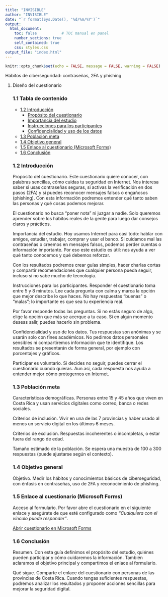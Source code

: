 ```yaml
---
title: "INVISIBLE"
author: "INVISIBLE"
date: "`r format(Sys.Date(), '%d/%m/%Y')`"
output:
  html_document:
    toc: false           # TOC manual en panel
    number_sections: true
    self_contained: true
    css: styles.css
output_file: "index.html"
---
```


```r
knitr::opts_chunk$set(echo = FALSE, message = FALSE, warning = FALSE)
```
<!-- Banner --> <div class="title-banner"> <div class="title-line">Hábitos de ciberseguridad: contraseñas, 2FA y phishing</div> </div>
1. Diseño del cuestionario
<h3 class="sec-title">1.1 Tabla de contenido</h3> <div class="panel toc-panel"> <ul> <li><a href="#intro">1.2 Introducción</a> <ul> <li><a href="#proposito">Propósito del cuestionario</a></li> <li><a href="#importancia">Importancia del estudio</a></li> <li><a href="#instrucciones">Instrucciones para los participantes</a></li> <li><a href="#confidencialidad">Confidencialidad y uso de los datos</a></li> </ul> </li> <li><a href="#poblacion">1.3 Población meta</a></li> <li><a href="#objetivo">1.4 Objetivo general</a></li> <li><a href="#forms">1.5 Enlace al cuestionario (Microsoft Forms)</a></li> <li><a href="#conclusion">1.6 Conclusión</a></li> </ul> </div> <!-- ===== Introducción ===== --> <div id="intro"></div> <h3 class="sec-title">1.2 Introducción</h3> <div id="proposito"></div> <div class="panel verde"> <p><span class="para-title">Propósito del cuestionario.</span> Este cuestionario quiere conocer, con palabras sencillas, cómo cuidas tu seguridad en Internet. Nos interesa saber si usas contraseñas seguras, si activas la verificación en dos pasos (2FA) y si puedes reconocer mensajes falsos o engañosos (phishing). Con esta información podremos entender qué tanto saben las personas y qué cosas podemos mejorar.</p> <p>El cuestionario no busca “poner nota” ni juzgar a nadie. Solo queremos aprender sobre los hábitos reales de la gente para luego dar consejos claros y prácticos.</p> </div> <div id="importancia"></div> <div class="panel verde"> <p><span class="para-title">Importancia del estudio.</span> Hoy usamos Internet para casi todo: hablar con amigos, estudiar, trabajar, comprar y usar el banco. Si cuidamos mal las contraseñas o creemos en mensajes falsos, podemos perder cuentas o información importante. Por eso este estudio es útil: nos ayuda a ver qué tanto conocemos y qué debemos reforzar.</p> <p>Con los resultados podremos crear guías simples, hacer charlas cortas y compartir recomendaciones que cualquier persona pueda seguir, incluso si no sabe mucho de tecnología.</p> </div> <div id="instrucciones"></div> <div class="panel verde"> <p><span class="para-title">Instrucciones para los participantes.</span> Responder el cuestionario toma entre 5 y 8 minutos. Lee cada pregunta con calma y marca la opción que mejor describe lo que haces. No hay respuestas “buenas” o “malas”; lo importante es que sea tu experiencia real.</p> <p>Por favor responde todas las preguntas. Si no estás seguro de algo, elige la opción que más se acerque a tu caso. Si en algún momento deseas salir, puedes hacerlo sin problema.</p> </div> <div id="confidencialidad"></div> <div class="panel verde"> <p><span class="para-title">Confidencialidad y uso de los datos.</span> Tus respuestas son anónimas y se usarán solo con fines académicos. No pedimos datos personales sensibles ni compartiremos información que te identifique. Los resultados se presentarán de forma general, por ejemplo con porcentajes y gráficos.</p> <p>Participar es voluntario. Si decides no seguir, puedes cerrar el cuestionario cuando quieras. Aun así, cada respuesta nos ayuda a entender mejor cómo protegernos en Internet.</p> </div> <!-- ===== Población meta ===== --> <div id="poblacion"></div> <h3 class="sec-title">1.3 Población meta</h3> <div class="panel rosa"> <p><span class="para-title">Características demográficas.</span> Personas entre 15 y 45 años que viven en Costa Rica y usan servicios digitales como correo, banca o redes sociales.</p> <p><span class="para-title">Criterios de inclusión.</span> Vivir en una de las 7 provincias y haber usado al menos un servicio digital en los últimos 6 meses.</p> <p><span class="para-title">Criterios de exclusión.</span> Respuestas incoherentes o incompletas, o estar fuera del rango de edad.</p> <p><span class="para-title">Tamaño estimado de la población.</span> Se espera una muestra de 100 a 300 respuestas (puede ajustarse según el contexto).</p> </div> <!-- ===== Objetivo general ===== --> <div id="objetivo"></div> <h3 class="sec-title">1.4 Objetivo general</h3> <div class="panel gris"> <p><span class="para-title">Objetivo.</span> Medir los hábitos y conocimientos básicos de ciberseguridad, con énfasis en contraseñas, uso de 2FA y reconocimiento de phishing.</p> </div> <!-- ===== Forms ===== --> <div id="forms"></div> <h3 class="sec-title">1.5 Enlace al cuestionario (Microsoft Forms)</h3> <div class="panel azul"> <p><span class="para-title">Acceso al formulario.</span> Por favor abre el cuestionario en el siguiente enlace y asegúrate de que esté configurado como <em>“Cualquiera con el vínculo puede responder”</em>.</p> <p><a class="btn-forms" href="https://docs.google.com/forms/d/e/1FAIpQLSdELmNND7QQC1g73LnAnAOb1L9ljyD8LKap8v5MzLueKbS04w/viewform?usp=sharing&ouid=114897232277671284131" target="_blank" rel="noopener">Abrir cuestionario en Microsoft Forms</a></p> </div> <!-- ===== Conclusión ===== --> <div id="conclusion"></div> <h3 class="sec-title">1.6 Conclusión</h3> <div class="panel gris"> <p><span class="para-title">Resumen.</span> Con esta guía definimos el propósito del estudio, quiénes pueden participar y cómo cuidaremos la información. También aclaramos el objetivo principal y compartimos el enlace al formulario.</p> <p><span class="para-title">Qué sigue.</span> Comparte el enlace del cuestionario con personas de las provincias de Costa Rica. Cuando tengas suficientes respuestas, podremos analizar los resultados y proponer acciones sencillas para mejorar la seguridad digital.</p> </div> <!-- Scroll suave EN LA MISMA PÁGINA para los enlaces del panel TOC --> <script> (function () { var OFFSET = 110; // altura del banner para compensar document.addEventListener('click', function (e) { var a = e.target.closest('.toc-panel a[href^="#"]'); if (!a) return; e.preventDefault(); var id = a.getAttribute('href').slice(1); var el = document.getElementById(id); if (!el) return; var y = el.getBoundingClientRect().top + window.pageYOffset - OFFSET; window.scrollTo({ top: y, behavior: 'smooth' }); }); window.addEventListener('load', function () { if (location.hash) { var el = document.getElementById(location.hash.slice(1)); if (el) { var y = el.getBoundingClientRect().top + window.pageYOffset - OFFSET; window.scrollTo(0, y); } } }); })(); </script>
